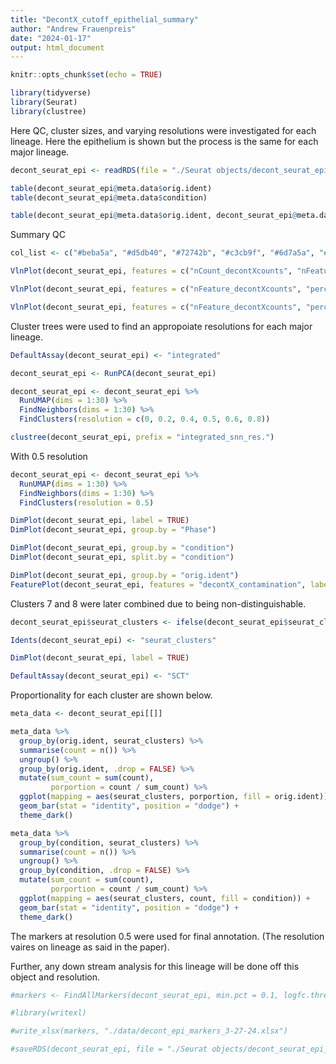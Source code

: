 ```yaml
---
title: "DecontX_cutoff_epithelial_summary"
author: "Andrew Frauenpreis"
date: "2024-01-17"
output: html_document
---
```


```r
knitr::opts_chunk$set(echo = TRUE)
```
```r
library(tidyverse)
library(Seurat)
library(clustree)
```
  
Here QC, cluster sizes, and varying resolutions were investigated for each lineage.
Here the epithelium is shown but the process is the same for each major lineage.
  
```r
decont_seurat_epi <- readRDS(file = "./Seurat objects/decont_seurat_epi_reintegrated.rds")
```

```r
table(decont_seurat_epi@meta.data$orig.ident)
table(decont_seurat_epi@meta.data$condition)

table(decont_seurat_epi@meta.data$orig.ident, decont_seurat_epi@meta.data$seurat_clusters)
```

Summary QC

```r
col_list <- c("#beba5a", "#d5db40", "#72742b", "#c3cb9f", "#6d7a5a", "#7ee34d", "#a9e28b", "#5ab143", "#548b45")

VlnPlot(decont_seurat_epi, features = c("nCount_decontXcounts", "nFeature_decontXcounts", "percent.mt"), cols = col_list, group.by = "orig.ident")

VlnPlot(decont_seurat_epi, features = c("nFeature_decontXcounts", "percent.mt", "decontX_contamination"), cols = col_list, group.by = "orig.ident")

VlnPlot(decont_seurat_epi, features = c("nFeature_decontXcounts", "percent.mt", "decontX_contamination"))
```
  
Cluster trees were used to find an appropoiate resolutions for each major lineage.
  
```r
DefaultAssay(decont_seurat_epi) <- "integrated"

decont_seurat_epi <- RunPCA(decont_seurat_epi)

decont_seurat_epi <- decont_seurat_epi %>% 
  RunUMAP(dims = 1:30) %>% 
  FindNeighbors(dims = 1:30) %>%
  FindClusters(resolution = c(0, 0.2, 0.4, 0.5, 0.6, 0.8))
```

```r
clustree(decont_seurat_epi, prefix = "integrated_snn_res.")
```
  
With 0.5 resolution
  
```r
decont_seurat_epi <- decont_seurat_epi %>% 
  RunUMAP(dims = 1:30) %>% 
  FindNeighbors(dims = 1:30) %>%
  FindClusters(resolution = 0.5)
```
  
```r
DimPlot(decont_seurat_epi, label = TRUE)
DimPlot(decont_seurat_epi, group.by = "Phase")

DimPlot(decont_seurat_epi, group.by = "condition")
DimPlot(decont_seurat_epi, split.by = "condition")

DimPlot(decont_seurat_epi, group.by = "orig.ident")
FeaturePlot(decont_seurat_epi, features = "decontX_contamination", label = TRUE)
```
  
Clusters 7 and 8 were later combined due to being non-distinguishable. 
  
```r
decont_seurat_epi$seurat_clusters <- ifelse(decont_seurat_epi$seurat_clusters %in% c(7,8), 7, decont_seurat_epi$seurat_clusters)

Idents(decont_seurat_epi) <- "seurat_clusters"

DimPlot(decont_seurat_epi, label = TRUE)
```

```r
DefaultAssay(decont_seurat_epi) <- "SCT"
```

Proportionality for each cluster are shown below. 

```r
meta_data <- decont_seurat_epi[[]]

meta_data %>% 
  group_by(orig.ident, seurat_clusters) %>% 
  summarise(count = n()) %>% 
  ungroup() %>% 
  group_by(orig.ident, .drop = FALSE) %>% 
  mutate(sum_count = sum(count),
         porportion = count / sum_count) %>% 
  ggplot(mapping = aes(seurat_clusters, porportion, fill = orig.ident)) +
  geom_bar(stat = "identity", position = "dodge") + 
  theme_dark()

meta_data %>% 
  group_by(condition, seurat_clusters) %>% 
  summarise(count = n()) %>% 
  ungroup() %>% 
  group_by(condition, .drop = FALSE) %>% 
  mutate(sum_count = sum(count),
         porportion = count / sum_count) %>% 
  ggplot(mapping = aes(seurat_clusters, count, fill = condition)) +
  geom_bar(stat = "identity", position = "dodge") + 
  theme_dark()
```
  
The markers at resolution 0.5 were used for final annotation. (The resolution vaires on lineage as said in the paper).
  
Further, any down stream analysis for this lineage will be done off this object and resolution.
  
```r
#markers <- FindAllMarkers(decont_seurat_epi, min.pct = 0.1, logfc.threshold = 0.25, only.pos = TRUE)
```

```r
#library(writexl)

#write_xlsx(markers, "./data/decont_epi_markers_3-27-24.xlsx")
```

```r
#saveRDS(decont_seurat_epi, file = "./Seurat objects/decont_seurat_epi_reintegrated.rds")
```

